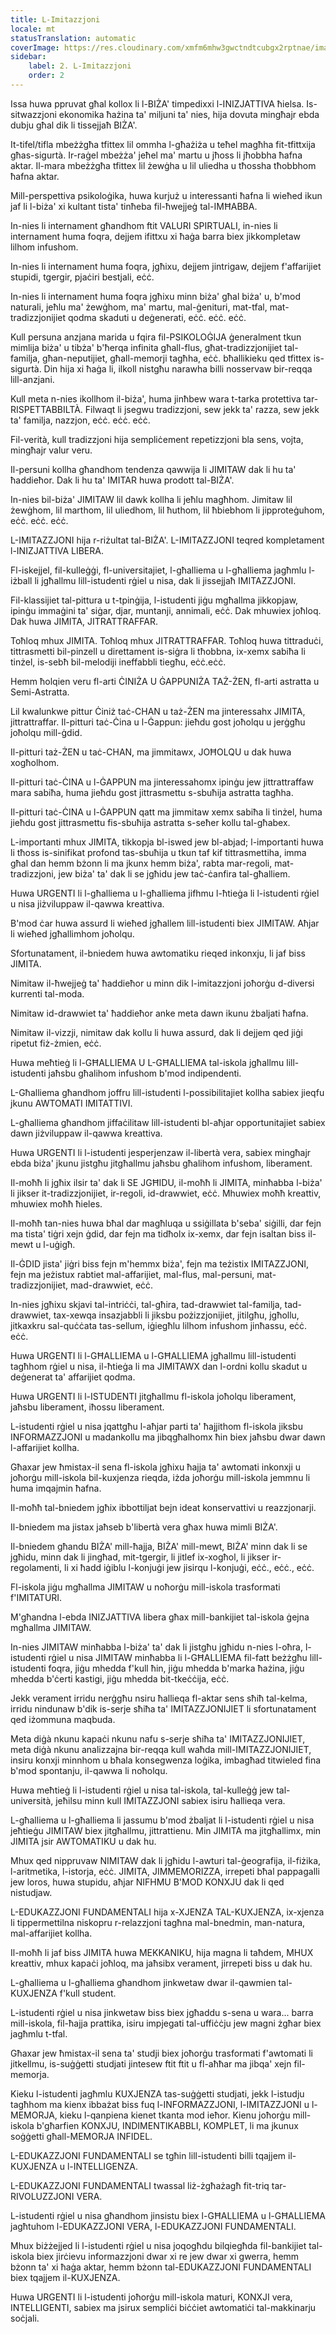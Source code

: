 ```yaml
---
title: L-Imitazzjoni
locale: mt
statusTranslation: automatic
coverImage: https://res.cloudinary.com/xmfm6mhw3gwctndtcubgx2rptnae/image/upload/v1740337243/small_cover_educacion_fundamental_a051170f1c.webp
sidebar:
    label: 2. L-Imitazzjoni
    order: 2
---
```

Issa huwa ppruvat għal kollox li l-BIŻA' timpedixxi l-INIZJATTIVA ħielsa. Is-sitwazzjoni ekonomika ħażina ta' miljuni ta' nies, hija dovuta mingħajr ebda dubju għal dik li tissejjaħ BIŻA'.

It-tifel/tifla mbeżżgħa tfittex lil ommha l-għażiża u teħel magħha fit-tfittxija għas-sigurtà. Ir-raġel mbeżża' jeħel ma' martu u jħoss li jħobbha ħafna aktar. Il-mara mbeżżgħa tfittex lil żewġha u lil uliedha u tħossha tħobbhom ħafna aktar.

Mill-perspettiva psikoloġika, huwa kurjuż u interessanti ħafna li wieħed ikun jaf li l-biża' xi kultant tista' tinħeba fil-ħwejjeġ tal-IMĦABBA.

In-nies li internament għandhom ftit VALURI SPIRTUALI, in-nies li internament huma foqra, dejjem ifittxu xi ħaġa barra biex jikkompletaw lilhom infushom.

In-nies li internament huma foqra, jgħixu, dejjem jintrigaw, dejjem f'affarijiet stupidi, tgergir, pjaċiri bestjali, eċċ.

In-nies li internament huma foqra jgħixu minn biża' għal biża' u, b'mod naturali, jeħlu ma' żewġhom, ma' martu, mal-ġenituri, mat-tfal, mat-tradizzjonijiet qodma skaduti u deġenerati, eċċ. eċċ. eċċ.

Kull persuna anzjana marida u fqira fil-PSIKOLOĠIJA ġeneralment tkun mimlija biża' u tibża' b'ħerqa infinita għall-flus, għat-tradizzjonijiet tal-familja, għan-neputijiet, għall-memorji tagħha, eċċ. bħallikieku qed tfittex is-sigurtà. Din hija xi ħaġa li, ilkoll nistgħu narawha billi nosservaw bir-reqqa lill-anzjani.

Kull meta n-nies ikollhom il-biża', huma jinħbew wara t-tarka protettiva tar-RISPETTABBILTÀ. Filwaqt li jsegwu tradizzjoni, sew jekk ta' razza, sew jekk ta' familja, nazzjon, eċċ. eċċ. eċċ.

Fil-verità, kull tradizzjoni hija sempliċement repetizzjoni bla sens, vojta, mingħajr valur veru.

Il-persuni kollha għandhom tendenza qawwija li JIMITAW dak li hu ta' ħaddieħor. Dak li hu ta' IMITAR huwa prodott tal-BIŻA'.

In-nies bil-biża' JIMITAW lil dawk kollha li jeħlu magħhom. Jimitaw lil żewġhom, lil marthom, lil uliedhom, lil ħuthom, lil ħbiebhom li jipproteġuhom, eċċ. eċċ. eċċ.

L-IMITAZZJONI hija r-riżultat tal-BIŻA'. L-IMITAZZJONI teqred kompletament l-INIZJATTIVA LIBERA.

Fl-iskejjel, fil-kulleġġi, fl-universitajiet, l-għalliema u l-għalliema jagħmlu l-iżball li jgħallmu lill-istudenti rġiel u nisa, dak li jissejjaħ IMITAZZJONI.

Fil-klassijiet tal-pittura u t-tpinġija, l-istudenti jiġu mgħallma jikkopjaw, ipinġu immaġini ta' siġar, djar, muntanji, annimali, eċċ. Dak mhuwiex joħloq. Dak huwa JIMITA, JITRATTRAFFAR.

Toħloq mhux JIMITA. Toħloq mhux JITRATTRAFFAR. Toħloq huwa tittraduċi, tittrasmetti bil-pinzell u direttament is-siġra li tħobbna, ix-xemx sabiħa li tinżel, is-sebħ bil-melodiji ineffabbli tiegħu, eċċ.eċċ.

Hemm ħolqien veru fl-arti ĊINIŻA U ĠAPPUNIŻA TAŻ-ŻEN, fl-arti astratta u Semi-Astratta.

Lil kwalunkwe pittur Ċiniż taċ-CHAN u taż-ŻEN ma jinteressahx JIMITA, jittrattraffar. Il-pitturi taċ-Ċina u l-Ġappun: jieħdu gost joħolqu u jerġgħu joħolqu mill-ġdid.

Il-pitturi taż-ŻEN u taċ-CHAN, ma jimmitawx, JOĦOLQU u dak huwa xogħolhom.

Il-pitturi taċ-ĊINA u l-ĠAPPUN ma jinteressahomx ipinġu jew jittrattraffaw mara sabiħa, huma jieħdu gost jittrasmettu s-sbuħija astratta tagħha.

Il-pitturi taċ-ĊINA u l-ĠAPPUN qatt ma jimmitaw xemx sabiħa li tinżel, huma jieħdu gost jittrasmettu fis-sbuħija astratta s-seħer kollu tal-għabex.

L-importanti mhux JIMITA, tikkopja bl-iswed jew bl-abjad; l-importanti huwa li tħoss is-sinifikat profond tas-sbuħija u tkun taf kif tittrasmettiha, imma għal dan hemm bżonn li ma jkunx hemm biża', rabta mar-regoli, mat-tradizzjoni, jew biża' ta' dak li se jgħidu jew taċ-ċanfira tal-għalliem.

Huwa URGENTI li l-għalliema u l-għalliema jifhmu l-ħtieġa li l-istudenti rġiel u nisa jiżviluppaw il-qawwa kreattiva.

B'mod ċar huwa assurd li wieħed jgħallem lill-istudenti biex JIMITAW. Aħjar li wieħed jgħallimhom joħolqu.

Sfortunatament, il-bniedem huwa awtomatiku rieqed inkonxju, li jaf biss JIMITA.

Nimitaw il-ħwejjeġ ta' ħaddieħor u minn dik l-imitazzjoni joħorġu d-diversi kurrenti tal-moda.

Nimitaw id-drawwiet ta' ħaddieħor anke meta dawn ikunu żbaljati ħafna.

Nimitaw il-vizzji, nimitaw dak kollu li huwa assurd, dak li dejjem qed jiġi ripetut fiż-żmien, eċċ.

Huwa meħtieġ li l-GĦALLIEMA U L-GĦALLIEMA tal-iskola jgħallmu lill-istudenti jaħsbu għalihom infushom b'mod indipendenti.

L-Għalliema għandhom joffru lill-istudenti l-possibilitajiet kollha sabiex jieqfu jkunu AWTOMATI IMITATTIVI.

L-għalliema għandhom jiffaċilitaw lill-istudenti bl-aħjar opportunitajiet sabiex dawn jiżviluppaw il-qawwa kreattiva.

Huwa URGENTI li l-istudenti jesperjenzaw il-libertà vera, sabiex mingħajr ebda biża' jkunu jistgħu jitgħallmu jaħsbu għalihom infushom, liberament.

Il-moħħ li jgħix ilsir ta' dak li SE JGĦIDU, il-moħħ li JIMITA, minħabba l-biża' li jikser it-tradizzjonijiet, ir-regoli, id-drawwiet, eċċ. Mhuwiex moħħ kreattiv, mhuwiex moħħ ħieles.

Il-moħħ tan-nies huwa bħal dar magħluqa u ssiġillata b'seba' siġilli, dar fejn ma tista' tiġri xejn ġdid, dar fejn ma tidħolx ix-xemx, dar fejn isaltan biss il-mewt u l-uġigħ.

Il-ĠDID jista' jiġri biss fejn m'hemmx biża', fejn ma teżistix IMITAZZJONI, fejn ma jeżistux rabtiet mal-affarijiet, mal-flus, mal-persuni, mat-tradizzjonijiet, mad-drawwiet, eċċ.

In-nies jgħixu skjavi tal-intriċċi, tal-għira, tad-drawwiet tal-familja, tad-drawwiet, tax-xewqa insazjabbli li jiksbu pożizzjonijiet, jitilgħu, jgħollu, jitkaxkru sal-quċċata tas-sellum, iġiegħlu lilhom infushom jinħassu, eċċ. eċċ.

Huwa URGENTI li l-GĦALLIEMA u l-GĦALLIEMA jgħallmu lill-istudenti tagħhom rġiel u nisa, il-ħtieġa li ma JIMITAWX dan l-ordni kollu skadut u deġenerat ta' affarijiet qodma.

Huwa URGENTI li l-ISTUDENTI jitgħallmu fl-iskola joħolqu liberament, jaħsbu liberament, iħossu liberament.

L-istudenti rġiel u nisa jqattgħu l-aħjar parti ta' ħajjithom fl-iskola jiksbu INFORMAZZJONI u madankollu ma jibqgħalhomx ħin biex jaħsbu dwar dawn l-affarijiet kollha.

Għaxar jew ħmistax-il sena fl-iskola jgħixu ħajja ta' awtomati inkonxji u joħorġu mill-iskola bil-kuxjenza rieqda, iżda joħorġu mill-iskola jemmnu li huma imqajmin ħafna.

Il-moħħ tal-bniedem jgħix ibbottiljat bejn ideat konservattivi u reazzjonarji.

Il-bniedem ma jistax jaħseb b'libertà vera għax huwa mimli BIŻA'.

Il-bniedem għandu BIŻA' mill-ħajja, BIŻA' mill-mewt, BIŻA' minn dak li se jgħidu, minn dak li jingħad, mit-tgergir, li jitlef ix-xogħol, li jikser ir-regolamenti, li xi ħadd iġiblu l-konjuġi jew jisirqu l-konjuġi, eċċ., eċċ., eċċ.

Fl-iskola jiġu mgħallma JIMITAW u noħorġu mill-iskola trasformati f'IMITATURI.

M'għandna l-ebda INIZJATTIVA libera għax mill-bankijiet tal-iskola ġejna mgħallma JIMITAW.

In-nies JIMITAW minħabba l-biża' ta' dak li jistgħu jgħidu n-nies l-oħra, l-istudenti rġiel u nisa JIMITAW minħabba li l-GĦALLIEMA fil-fatt beżżgħu lill-istudenti foqra, jiġu mhedda f'kull ħin, jiġu mhedda b'marka ħażina, jiġu mhedda b'ċerti kastigi, jiġu mhedda bit-tkeċċija, eċċ.

Jekk verament irridu nerġgħu nsiru ħallieqa fl-aktar sens sħiħ tal-kelma, irridu nindunaw b'dik is-serje sħiħa ta' IMITAZZJONIJIET li sfortunatament qed iżommuna maqbuda.

Meta diġà nkunu kapaċi nkunu nafu s-serje sħiħa ta' IMITAZZJONIJIET, meta diġà nkunu analizzajna bir-reqqa kull waħda mill-IMITAZZJONIJIET, insiru konxji minnhom u bħala konsegwenza loġika, imbagħad titwieled fina b'mod spontanju, il-qawwa li noħolqu.

Huwa meħtieġ li l-istudenti rġiel u nisa tal-iskola, tal-kulleġġ jew tal-università, jeħilsu minn kull IMITAZZJONI sabiex isiru ħallieqa vera.

L-għalliema u l-għalliema li jassumu b'mod żbaljat li l-istudenti rġiel u nisa jeħtieġu JIMITAW biex jitgħallmu, jittrattienu. Min JIMITA ma jitgħallimx, min JIMITA jsir AWTOMATIKU u dak hu.

Mhux qed nippruvaw NIMITAW dak li jgħidu l-awturi tal-ġeografija, il-fiżika, l-aritmetika, l-istorja, eċċ. JIMITA, JIMMEMORIZZA, irrepeti bħal pappagalli jew loros, huwa stupidu, aħjar NIFHMU B'MOD KONXJU dak li qed nistudjaw.

L-EDUKAZZJONI FUNDAMENTALI hija x-XJENZA TAL-KUXJENZA, ix-xjenza li tippermettilna niskopru r-relazzjoni tagħna mal-bnedmin, man-natura, mal-affarijiet kollha.

Il-moħħ li jaf biss JIMITA huwa MEKKANIKU, hija magna li taħdem, MHUX kreattiv, mhux kapaċi joħloq, ma jaħsibx verament, jirrepeti biss u dak hu.

L-għalliema u l-għalliema għandhom jinkwetaw dwar il-qawmien tal-KUXJENZA f'kull student.

L-istudenti rġiel u nisa jinkwetaw biss biex jgħaddu s-sena u wara... barra mill-iskola, fil-ħajja prattika, isiru impjegati tal-uffiċċju jew magni żgħar biex jagħmlu t-tfal.

Għaxar jew ħmistax-il sena ta' studji biex joħorġu trasformati f'awtomati li jitkellmu, is-suġġetti studjati jintesew ftit ftit u fl-aħħar ma jibqa' xejn fil-memorja.

Kieku l-istudenti jagħmlu KUXJENZA tas-suġġetti studjati, jekk l-istudju tagħhom ma kienx ibbażat biss fuq l-INFORMAZZJONI, l-IMITAZZJONI u l-MEMORJA, kieku l-qanpiena kienet tkanta mod ieħor. Kienu joħorġu mill-iskola b'għarfien KONXJU, INDIMENTIKABBLI, KOMPLET, li ma jkunux soġġetti għall-MEMORJA INFIDEL.

L-EDUKAZZJONI FUNDAMENTALI se tgħin lill-istudenti billi tqajjem il-KUXJENZA u l-INTELLIGENZA.

L-EDUKAZZJONI FUNDAMENTALI twassal liż-żgħażagħ fit-triq tar-RIVOLUZZJONI VERA.

L-istudenti rġiel u nisa għandhom jinsistu biex l-GĦALLIEMA u l-GĦALLIEMA jagħtuhom l-EDUKAZZJONI VERA, l-EDUKAZZJONI FUNDAMENTALI.

Mhux biżżejjed li l-istudenti rġiel u nisa joqogħdu bilqiegħda fil-bankijiet tal-iskola biex jirċievu informazzjoni dwar xi re jew dwar xi gwerra, hemm bżonn ta' xi ħaġa aktar, hemm bżonn tal-EDUKAZZJONI FUNDAMENTALI biex tqajjem il-KUXJENZA.

Huwa URGENTI li l-istudenti joħorġu mill-iskola maturi, KONXJI vera, INTELLIGENTI, sabiex ma jsirux sempliċi biċċiet awtomatiċi tal-makkinarju soċjali.

